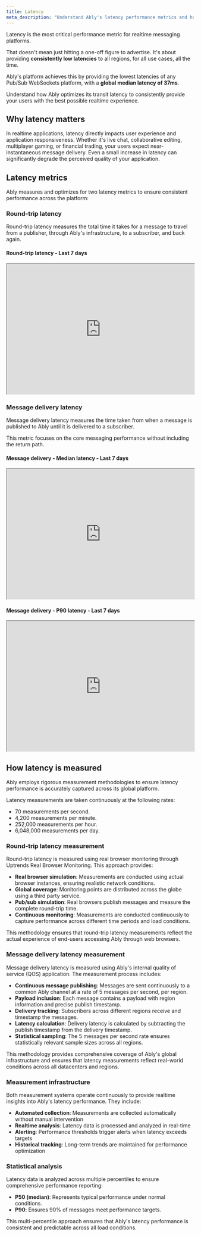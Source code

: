 ```yaml
---
title: Latency
meta_description: "Understand Ably's latency performance metrics and how they ensure consistent, low-latency message delivery across the global platform."
---
```


Latency is the most critical performance metric for realtime messaging platforms.

That doesn't mean just hitting a one-off figure to advertise. It's about providing **consistently low latencies** to all regions, for all use cases, all the time.

Ably's platform achieves this by providing the lowest latencies of any Pub/Sub WebSockets platform, with a **global median latency of 37ms**.

Understand how Ably optimizes its transit latency to consistently provide your users with the best possible realtime experience.

## Why latency matters

In realtime applications, latency directly impacts user experience and application responsiveness. Whether it's live chat, collaborative editing, multiplayer gaming, or financial trading, your users expect near-instantaneous message delivery. Even a small increase in latency can significantly degrade the perceived quality of your application.

## Latency metrics

Ably measures and optimizes for two latency metrics to ensure consistent performance across the platform:

### Round-trip latency

Round-trip latency measures the total time it takes for a message to travel from a publisher, through Ably's infrastructure, to a subscriber, and back again.

#### Round-trip latency - Last 7 days

<iframe src="https://ably.metabaseapp.com/public/question/ede4320e-08f6-4660-9303-33a7331ba112#bordered=false&titled=false&downloads=false" width="100%" height="350"></iframe>

### Message delivery latency

Message delivery latency measures the time taken from when a message is published to Ably until it is delivered to a subscriber.

This metric focuses on the core messaging performance without including the return path.

#### Message delivery - Median latency - Last 7 days

<iframe src="https://ably.metabaseapp.com/public/question/ad2e9f79-7a20-4f5e-b25b-b1b5b9587fcf#bordered=false&titled=false&downloads=false" width="100%" height="350"></iframe>

#### Message delivery - P90 latency - Last 7 days

<iframe src="https://ably.metabaseapp.com/public/question/107d2855-2946-4582-86f9-629ce66fad2c#bordered=false&titled=false&downloads=false" width="100%" height="350"></iframe>

## How latency is measured

Ably employs rigorous measurement methodologies to ensure latency performance is accurately captured across its global platform.

Latency measurements are taken continuously at the following rates:

* 70 measurements per second.
* 4,200 measurements per minute.
* 252,000 measurements per hour.
* 6,048,000 measurements per day.

### Round-trip latency measurement

Round-trip latency is measured using real browser monitoring through Uptrends Real Browser Monitoring. This approach provides:

* **Real browser simulation**: Measurements are conducted using actual browser instances, ensuring realistic network conditions.
* **Global coverage**: Monitoring points are distributed across the globe using a third party service.
* **Pub/sub simulation**: Real browsers publish messages and measure the complete round-trip time.
* **Continuous monitoring**: Measurements are conducted continuously to capture performance across different time periods and load conditions.

This methodology ensures that round-trip latency measurements reflect the actual experience of end-users accessing Ably through web browsers.

### Message delivery latency measurement

Message delivery latency is measured using Ably's internal quality of service (QOS) application. The measurement process includes:

* **Continuous message publishing**: Messages are sent continuously to a common Ably channel at a rate of 5 messages per second, per region.
* **Payload inclusion**: Each message contains a payload with region information and precise publish timestamp.
* **Delivery tracking**: Subscribers across different regions receive and timestamp the messages.
* **Latency calculation**: Delivery latency is calculated by subtracting the publish timestamp from the delivery timestamp.
* **Statistical sampling**: The 5 messages per second rate ensures statistically relevant sample sizes across all regions.

This methodology provides comprehensive coverage of Ably's global infrastructure and ensures that latency measurements reflect real-world conditions across all datacenters and regions.

### Measurement infrastructure

Both measurement systems operate continuously to provide realtime insights into Ably's latency performance. They include:

* **Automated collection**: Measurements are collected automatically without manual intervention
* **Realtime analysis**: Latency data is processed and analyzed in real-time
* **Alerting**: Performance thresholds trigger alerts when latency exceeds targets
* **Historical tracking**: Long-term trends are maintained for performance optimization

### Statistical analysis

Latency data is analyzed across multiple percentiles to ensure comprehensive performance reporting:

* **P50 (median)**: Represents typical performance under normal conditions.
* **P90**: Ensures 90% of messages meet performance targets.

This multi-percentile approach ensures that Ably's latency performance is consistent and predictable across all load conditions.
